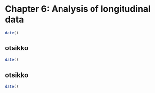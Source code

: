 # Chapter 6: Analysis of longitudinal data

```r
date()
```

## otsikko


```r
date()
```


## otsikko 


```r
date()
```

